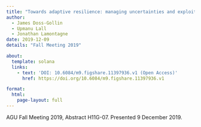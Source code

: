 ```yaml
---
title: "Towards adaptive resilience: managing uncertainties and exploiting predictability across timescales"
author:
  - James Doss-Gollin
  - Upmanu Lall
  - Jonathan Lamontagne
date: 2019-12-09
details: "Fall Meeting 2019"

about:
  template: solana
  links:
    - text: 'DOI: 10.6084/m9.figshare.11397936.v1 (Open Access)'
      href: https://doi.org/10.6084/m9.figshare.11397936.v1

format:
  html:
    page-layout: full
---
```


AGU Fall Meeting 2019, Abstract H11G-07. Presented 9 December 2019.